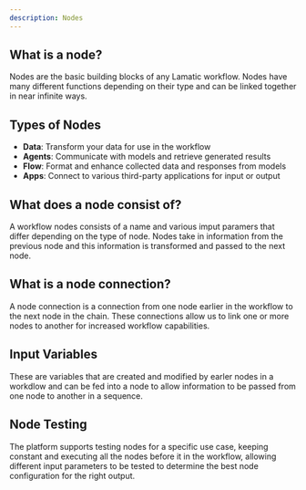 ```yaml
---
description: Nodes
---
```


## What is a node?

Nodes are the basic building blocks of any Lamatic workflow. Nodes have many different functions
depending on their type and can be linked together in near infinite ways.

## Types of Nodes

- **Data**: Transform your data for use in the workflow
- **Agents**: Communicate with models and retrieve generated results
- **Flow**: Format and enhance collected data and responses from models
- **Apps**: Connect to various third-party applications for input or output

## What does a node consist of?

A workflow nodes consists of a name and various imput paramers that differ 
depending on the type of node. Nodes take in information from the previous node 
and this information is transformed and passed to the next node.

## What is a node connection?

A node connection is a connection from one node earlier in the workflow to the next
node in the chain. These connections allow us to link one or more nodes to 
another for increased workflow capabilities.

## Input Variables

These are variables that are created and modified by earler nodes in a workdlow and can be fed into 
a node to allow information to be passed from one node to another in a sequence.

## Node Testing

The platform supports testing nodes for a specific use case, keeping constant and executing all the 
nodes before it in the workflow, allowing different input parameters to be tested to determine the best 
node configuration for the right output.